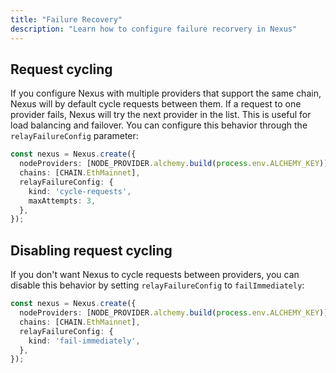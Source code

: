 ```yaml
---
title: "Failure Recovery"
description: "Learn how to configure failure recorvery in Nexus"
---
```


## Request cycling

If you configure Nexus with multiple providers that support the same chain, Nexus will by default cycle requests between them. If a request to one provider fails, Nexus will try the next provider in the list. This is useful for load balancing and failover. You can configure this behavior through the `relayFailureConfig` parameter:

```typescript
const nexus = Nexus.create({
  nodeProviders: [NODE_PROVIDER.alchemy.build(process.env.ALCHEMY_KEY)],
  chains: [CHAIN.EthMainnet],
  relayFailureConfig: {
    kind: 'cycle-requests',
    maxAttempts: 3,
  },
});
```

## Disabling request cycling

If you don't want Nexus to cycle requests between providers, you can disable this behavior by setting `relayFailureConfig` to `failImmediately`:

```typescript
const nexus = Nexus.create({
  nodeProviders: [NODE_PROVIDER.alchemy.build(process.env.ALCHEMY_KEY)],
  chains: [CHAIN.EthMainnet],
  relayFailureConfig: {
    kind: 'fail-immediately',
  },
});
```
